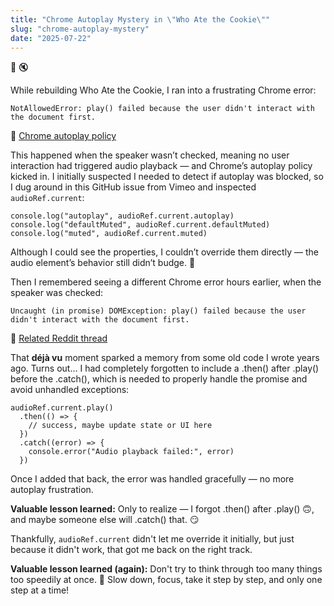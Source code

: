 ```yaml
---
title: "Chrome Autoplay Mystery in \"Who Ate the Cookie\""
slug: "chrome-autoplay-mystery"
date: "2025-07-22"
---
```


<span class="emoji-large">🍪 🔇</span>

While rebuilding Who Ate the Cookie, I ran into a frustrating Chrome error:

```
NotAllowedError: play() failed because the user didn't interact with the document first.
```

🔗 [Chrome autoplay policy](https://developer.chrome.com/blog/autoplay/)

This happened when the speaker wasn’t checked, meaning no user interaction had triggered audio playback — and Chrome’s autoplay policy kicked in. I initially suspected I needed to detect if autoplay was blocked, so I dug around in this GitHub issue from Vimeo and inspected `audioRef.current`:

```
console.log("autoplay", audioRef.current.autoplay)
console.log("defaultMuted", audioRef.current.defaultMuted)
console.log("muted", audioRef.current.muted)
```

Although I could see the properties, I couldn’t override them directly — the audio element’s behavior still didn’t budge. <span class="emoji-small">🤔</span>

Then I remembered seeing a different Chrome error hours earlier, when the speaker was checked:

```
Uncaught (in promise) DOMException: play() failed because the user didn't interact with the document first.
```
🔗 [Related Reddit thread](https://www.reddit.com/r/CodingHelp/comments/q2tbhu/uncaught_in_promise_domexception_play_failed/)

That **déjà vu** moment sparked a memory from some old code I wrote years ago.
Turns out… I had completely forgotten to include a .then() after .play() before the .catch(), which is needed to properly handle the promise and avoid unhandled exceptions:

```
audioRef.current.play()
  .then(() => {
    // success, maybe update state or UI here
  })
  .catch((error) => {
    console.error("Audio playback failed:", error)
  })
```

Once I added that back, the error was handled gracefully — no more autoplay frustration.

**Valuable lesson learned:** Only to realize — I forgot .then() after .play() <span class="emoji-small">🙃</span>, and maybe someone else will .catch() that. <span class="emoji-small">😏</span>

Thankfully, `audioRef.current` didn't let me override it initially, but just because it didn't work, that got me back on the right track.

**Valuable lesson learned (again):** Don't try to think through too many things too speedily at once. <span class="emoji-small">🤣</span> Slow down, focus, take it step by step, and only one step at a time!